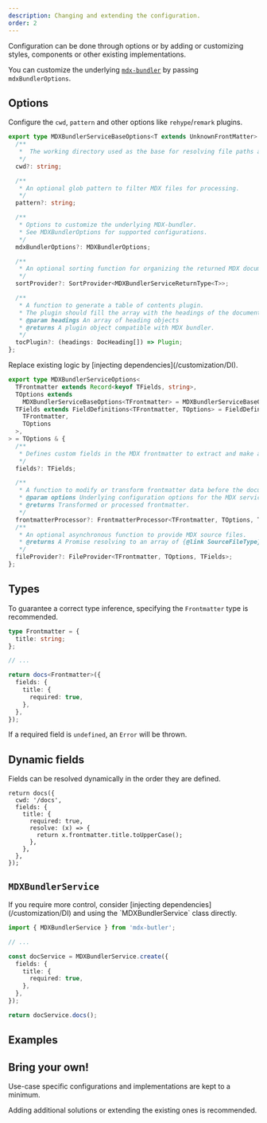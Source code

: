 ```yaml
---
description: Changing and extending the configuration.
order: 2
---
```


Configuration can be done through options or by adding or customizing styles, components or other existing implementations.

<Success>

You can customize the underlying [`mdx-bundler`](https://github.com/kentcdodds/mdx-bundler) by passing `mdxBundlerOptions`.

</Success>

## Options

Configure the `cwd`, `pattern` and other options like `rehype`/`remark` plugins.

```ts {5,10,16,21,28} showLineNumbers
export type MDXBundlerServiceBaseOptions<T extends UnknownFrontMatter> = {
  /**
   *  The working directory used as the base for resolving file paths and imports.
   */
  cwd?: string;

  /**
   * An optional glob pattern to filter MDX files for processing.
   */
  pattern?: string;

  /**
   * Options to customize the underlying MDX-bundler.
   * See MDXBundlerOptions for supported configurations.
   */
  mdxBundlerOptions?: MDXBundlerOptions;

  /**
   * An optional sorting function for organizing the returned MDX documents.
   */
  sortProvider?: SortProvider<MDXBundlerServiceReturnType<T>>;

  /**
   * A function to generate a table of contents plugin.
   * The plugin should fill the array with the headings of the document.
   * @param headings An array of heading objects
   * @returns A plugin object compatible with MDX bundler.
   */
  tocPlugin?: (headings: DocHeading[]) => Plugin;
};
```

<Info>
  Replace existing logic by [injecting dependencies](/customization/DI).
</Info>

```ts {13, 20, 25} showLineNumbers
export type MDXBundlerServiceOptions<
  TFrontmatter extends Record<keyof TFields, string>,
  TOptions extends
    MDXBundlerServiceBaseOptions<TFrontmatter> = MDXBundlerServiceBaseOptions<TFrontmatter>,
  TFields extends FieldDefinitions<TFrontmatter, TOptions> = FieldDefinitions<
    TFrontmatter,
    TOptions
  >,
> = TOptions & {
  /**
   * Defines custom fields in the MDX frontmatter to extract and make available during processing.
   */
  fields?: TFields;

  /**
   * A function to modify or transform frontmatter data before the documents are bundled.
   * @param options Underlying configuration options for the MDX service.
   * @returns Transformed or processed frontmatter.
   */
  frontmatterProcessor?: FrontmatterProcessor<TFrontmatter, TOptions, TFields>;
  /**
   * An optional asynchronous function to provide MDX source files.
   * @returns A Promise resolving to an array of {@link SourceFileType} objects.
   */
  fileProvider?: FileProvider<TFrontmatter, TOptions, TFields>;
};
```

## Types

To guarantee a correct type inference, specifying the `Frontmatter` type is recommended.

```ts {1-3,7} showLineNumbers
type Frontmatter = {
  title: string;
};

// ...

return docs<Frontmatter>({
  fields: {
    title: {
      required: true,
    },
  },
});
```

<Info>

If a required field is `undefined`, an `Error` will be thrown.

</Info>

## Dynamic fields

Fields can be resolved dynamically in the order they are defined.

```tsx
return docs({
  cwd: '/docs',
  fields: {
    title: {
      required: true,
      resolve: (x) => {
        return x.frontmatter.title.toUpperCase();
      },
    },
  },
});
```

## `MDXBundlerService`

<Info>
  If you require more control, consider [injecting
  dependencies](/customization/DI) and using the `MDXBundlerService` class
  directly.
</Info>

```ts {1,5-11} showLineNumbers
import { MDXBundlerService } from 'mdx-butler';

// ...

const docService = MDXBundlerService.create({
  fields: {
    title: {
      required: true,
    },
  },
});

return docService.docs();
```

## Examples

<Examples />

## Bring your own!

Use-case specific configurations and implementations are kept to a minimum.

<Success>
  Adding additional solutions or extending the existing ones is recommended.
</Success>
